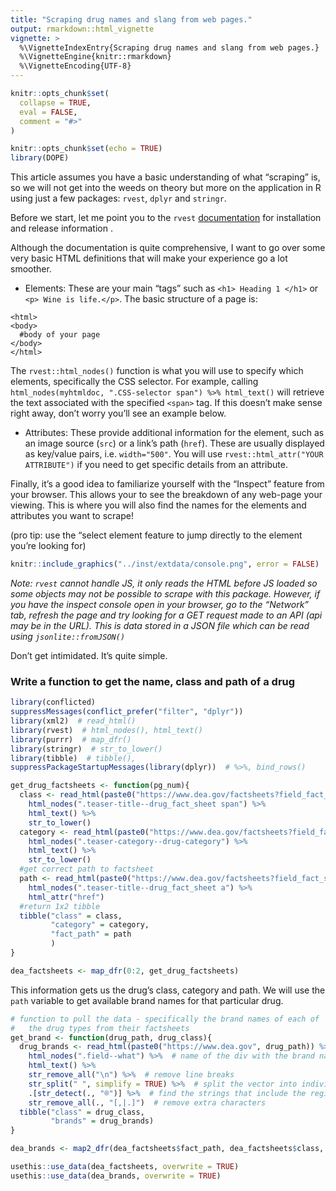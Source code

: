 ```yaml
---
title: "Scraping drug names and slang from web pages."
output: rmarkdown::html_vignette
vignette: >
  %\VignetteIndexEntry{Scraping drug names and slang from web pages.}
  %\VignetteEngine{knitr::rmarkdown}
  %\VignetteEncoding{UTF-8}
---
```


```r
knitr::opts_chunk$set(
  collapse = TRUE,
  eval = FALSE,
  comment = "#>"
)
```

```r
knitr::opts_chunk$set(echo = TRUE)
library(DOPE)
```
This article assumes you have a basic understanding of what "scraping" is, so we will not get into the weeds on theory but more on the application in R using just a few packages: `rvest`, `dplyr` and `stringr`. 

Before we start, let me point you to the `rvest` [documentation]("https://rvest.tidyverse.org/index.html") for installation and release information . 

Although the documentation is quite comprehensive, I want to go over some very basic HTML definitions that will make your experience go a lot smoother.  

- Elements: These are your main "tags" such as `<h1> Heading 1 </h1>` or `<p> Wine is life.</p>`. The basic structure of a page is:
```
<html>
<body>
  #body of your page
</body>
</html>
```
The `rvest::html_nodes()` function is what you will use to specify which elements, specifically the CSS selector. For example, calling `html_nodes(myhtmldoc, ".CSS-selector span") %>% html_text()` will retrieve the text associated with the specified `<span>` tag. If this doesn't make sense right away, don't worry you'll see an example below.  

- Attributes: These provide additional information for the element, such as an image source (`src`) or a link's path (`href`). These are usually displayed as key/value pairs, i.e. `width="500"`. You will use `rvest::html_attr("YOUR ATTRIBUTE")` if you need to get specific details from an attribute.

Finally, it's a good idea to familiarize yourself with the "Inspect" feature from your browser. This allows your to see the breakdown of any web-page your viewing. This is where you will also find the names for the elements and attributes you want to scrape!

(pro tip: use the "select element feature to jump directly to the element you're looking for)


```r
knitr::include_graphics("../inst/extdata/console.png", error = FALSE)
```

*Note: `rvest` cannot handle JS, it only reads the HTML before JS loaded so some objects may not be possible to scrape with this package. However, if you have the inspect console open in your browser, go to the "Network" tab, refresh the page and try looking for a GET request made to an API (api may be in the URL). This is data stored in a JSON file which can be read using `jsonlite::fromJSON()`*

Don't get intimidated. It's quite simple.  

### Write a function to get the name, class and path of a drug

```r
library(conflicted)
suppressMessages(conflict_prefer("filter", "dplyr"))
library(xml2)  # read_html()
library(rvest)  # html_nodes(), html_text()
library(purrr)  # map_dfr()
library(stringr)  # str_to_lower()
library(tibble)  # tibble(),
suppressPackageStartupMessages(library(dplyr))  # %>%, bind_rows()   

get_drug_factsheets <- function(pg_num){
  class <- read_html(paste0("https://www.dea.gov/factsheets?field_fact_sheet_category_target_id=All&page=", pg_num)) %>% 
    html_nodes(".teaser-title--drug_fact_sheet span") %>% 
    html_text() %>% 
    str_to_lower()
  category <- read_html(paste0("https://www.dea.gov/factsheets?field_fact_sheet_category_target_id=All&page=", pg_num)) %>% 
    html_nodes(".teaser-category--drug-category") %>% 
    html_text() %>% 
    str_to_lower()
  #get correct path to factsheet
  path <- read_html(paste0("https://www.dea.gov/factsheets?field_fact_sheet_category_target_id=All&page=", pg_num)) %>% 
    html_nodes(".teaser-title--drug_fact_sheet a") %>% 
    html_attr("href")
  #return 1x2 tibble
  tibble("class" = class,
         "category" = category,
         "fact_path" = path
         )
}

dea_factsheets <- map_dfr(0:2, get_drug_factsheets) 

```

This information gets us the drug's class, category and path. We will use the `path` variable to get available brand names for that particular drug.

```r

# function to pull the data - specifically the brand names of each of 
#   the drug types from their factsheets
get_brand <- function(drug_path, drug_class){
  drug_brands <- read_html(paste0("https://www.dea.gov", drug_path)) %>% 
    html_nodes(".field--what") %>%  # name of the div with the brand names
    html_text() %>% 
    str_remove_all("\n") %>%  # remove line breaks
    str_split(" ", simplify = TRUE) %>%  # split the vector into individual strings
    .[str_detect(., "®")] %>%  # find the strings that include the registered trademark symbol and subset 
    str_remove_all(., "[,|.]")  # remove extra characters 
  tibble("class" = drug_class,
         "brands" = drug_brands)
}

dea_brands <- map2_dfr(dea_factsheets$fact_path, dea_factsheets$class, get_brand)
```




```r
usethis::use_data(dea_factsheets, overwrite = TRUE)
usethis::use_data(dea_brands, overwrite = TRUE)
```
